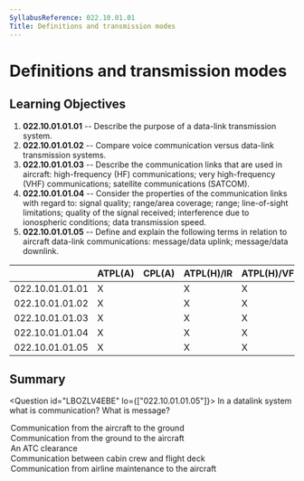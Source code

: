```yaml
---
SyllabusReference: 022.10.01.01
Title: Definitions and transmission modes
---
```


# Definitions and transmission modes

## Learning Objectives

1.  **022.10.01.01.01** -- Describe the purpose of a data-link transmission
    system.
2.  **022.10.01.01.02** -- Compare voice communication versus data-link
    transmission systems.
3.  **022.10.01.01.03** -- Describe the communication links that are used in
    aircraft: high-frequency (HF) communications; very high-frequency (VHF)
    communications; satellite communications (SATCOM).
4.  **022.10.01.01.04** -- Consider the properties of the communication links
    with regard to: signal quality; range/area coverage; range; line-of-sight
    limitations; quality of the signal received; interference due to ionospheric
    conditions; data transmission speed.
5.  **022.10.01.01.05** -- Define and explain the following terms in relation to
    aircraft data-link communications: message/data uplink; message/data
    downlink.

|                 | ATPL(A) | CPL(A) | ATPL(H)/IR | ATPL(H)/VFR | CPL(H) | IR  | CBIR(A) |
| --------------- | ------- | ------ | ---------- | ----------- | ------ | --- | ------- |
| 022.10.01.01.01 | X       |        | X          | X           |        |     |         |
| 022.10.01.01.02 | X       |        | X          | X           |        |     |         |
| 022.10.01.01.03 | X       |        | X          | X           |        |     |         |
| 022.10.01.01.04 | X       |        | X          | X           |        |     |         |
| 022.10.01.01.05 | X       |        | X          | X           |        |     |         |

## Summary

<Question id="LBOZLV4EBE" lo={["022.10.01.01.05"]}>
  <Text variant="oneCorrect">
    In a datalink system what is <Subject /> communication?
  </Text>
<Text variant="oneCorrect">
  What is <Subject /> message?
</Text>
<Option subject={[["a downlink"]]}>
  Communication from the aircraft to the ground
</Option>
<Option subject={[["an uplink"]]}>
  Communication from the ground to the aircraft
</Option>

  <Option>An ATC clearance</Option>
  <Option>Communication between cabin crew and flight deck</Option>
  <Option>Communication from airline maintenance to the aircraft</Option>
</Question>
